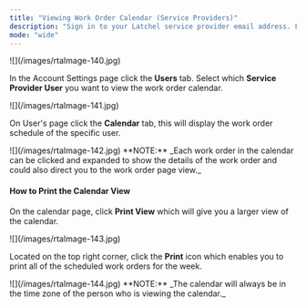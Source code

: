 ```yaml
---
title: "Viewing Work Order Calendar (Service Providers)"
description: "Sign in to your Latchel service provider email address. From the Service Provider page, click the **initials icon** located at the top right corner, then select **Account Settings** on the dropdown."
mode: "wide"
---
```


<Frame>
  ![](/images/rtaImage-140.jpg)
</Frame>

In the Account Settings page click the **Users** tab. Select which **Service Provider User** you want to view the work order calendar.

<Frame>
  ![](/images/rtaImage-141.jpg)
</Frame>

On User's page click the **Calendar** tab, this will display the work order schedule of the specific user.

<Frame>
  ![](/images/rtaImage-142.jpg)
</Frame>

<Info>
  **NOTE:** _Each work order in the calendar can be clicked and expanded to show the details of the work order and could also direct you to the work order page view._
</Info>

#### **How to Print the Calendar View**

On the calendar page, click **Print View** which will give you a larger view of the calendar.

<Frame>
  ![](/images/rtaImage-143.jpg)
</Frame>

Located on the top right corner, click the **Print** icon which enables you to print all of the scheduled work orders for the week.

<Frame>
  ![](/images/rtaImage-144.jpg)
</Frame>

<Info>
  **NOTE:** _The calendar will always be in the time zone of the person who is viewing the calendar._
</Info>